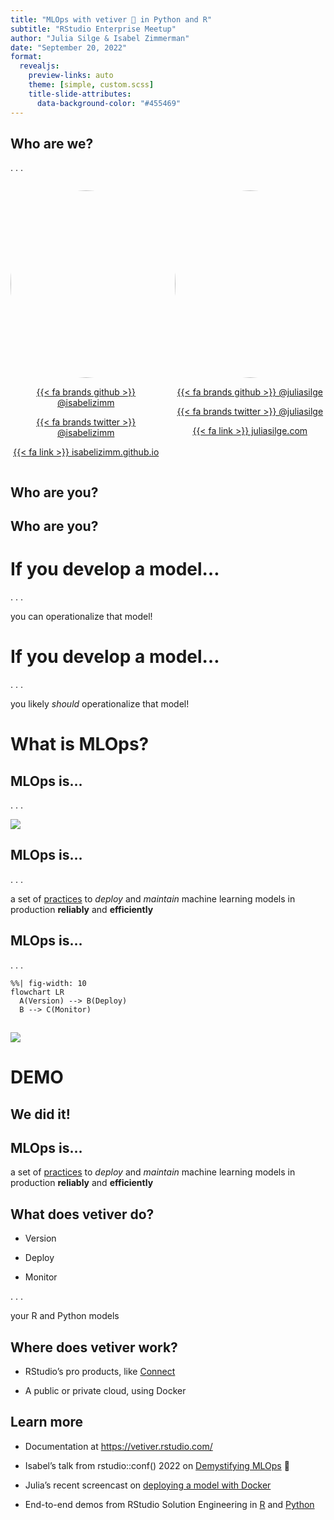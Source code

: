 ```yaml
---
title: "MLOps with vetiver 🏺 in Python and R"
subtitle: "RStudio Enterprise Meetup"
author: "Julia Silge & Isabel Zimmerman"
date: "September 20, 2022"
format:
  revealjs: 
    preview-links: auto
    theme: [simple, custom.scss]
    title-slide-attributes:
      data-background-color: "#455469"
---
```


## Who are we?

. . .

::: columns
::: {.column width="50%"}
<center>

<img src="https://github.com/isabelizimm.png" style="border-radius: 50%;" width="300px"/>

[{{< fa brands github >}} \@isabelizimm](https://github.com/isabelizimm)

[{{< fa brands twitter >}} \@isabelizimm](https://twitter.com/isabelizimm)

[{{< fa link >}} isabelizimm.github.io](https://isabelizimm.github.io/)

</center>
:::

::: {.column width="50%"}
<center>

<img src="https://github.com/juliasilge.png" style="border-radius: 50%;" width="300px"/>

[{{< fa brands github >}} \@juliasilge](https://github.com/juliasilge)

[{{< fa brands twitter >}} \@juliasilge](https://twitter.com/juliasilge)

[{{< fa link >}} juliasilge.com](https://juliasilge.com/)

</center>
:::
:::

## Who are you?

## Who are you?  {background-image="https://media.giphy.com/media/UoYqxidgzAGygqo1Q2/giphy.gif" background-size="50%"}

# If you develop a model...

. . .

you can operationalize that model!

# If you develop a model...

. . .

you likely _should_ operationalize that model!


# What is MLOps?

## MLOps is...

. . .

![](https://46eybw2v1nh52oe80d3bi91u-wpengine.netdna-ssl.com/wp-content/uploads/2021/12/Data-and-AI-Landscape-2021-v3-small-1024x530.jpg){fig-align="center"}


## MLOps is...

. . .

a set of <u>practices</u> to *deploy* and *maintain* machine learning models in production **reliably** and **efficiently**

## MLOps is...

. . .

```mermaid
%%| fig-width: 10
flowchart LR
  A(Version) --> B(Deploy)
  B --> C(Monitor)
```

##  

![](https://vetiver.rstudio.com/images/ml_ops_cycle.png){fig-align="center"}

##  {background-image="https://media.giphy.com/media/2tM7vca4Dqk4mGKyl5/giphy.gif" background-size="70%"}

##  {background-image="https://media.giphy.com/media/3ohs4CFLK53EJYWJPy/giphy.gif" background-size="70%"}

# DEMO {background-color="#455469" .white}

## We did it!  {background-image="https://media.giphy.com/media/xThtalGAc8K7LzEThS/giphy.gif" background-size="50%"}

## MLOps is...

a set of <u>practices</u> to *deploy* and *maintain* machine learning models in production **reliably** and **efficiently**

## What does vetiver do?


::: incremental

- Version

- Deploy

- Monitor

:::
. . .

your R and Python models

## Where does vetiver work?

::: incremental

-   RStudio's pro products, like [Connect](https://www.rstudio.com/products/connect/)

-   A public or private cloud, using Docker

:::


## Learn more

::: incremental

-   Documentation at <https://vetiver.rstudio.com/>

-   Isabel's talk from rstudio::conf() 2022 on [Demystifying MLOps](https://www.rstudio.com/conference/2022/talks/demystifying-mlops/) 🍪

-   Julia's recent screencast on [deploying a model with Docker](https://youtu.be/5s7fI4cl2C8)

-   End-to-end demos from RStudio Solution Engineering in [R](https://github.com/sol-eng/bike_predict) and [Python](https://github.com/sol-eng/bike_predict_python)

:::
